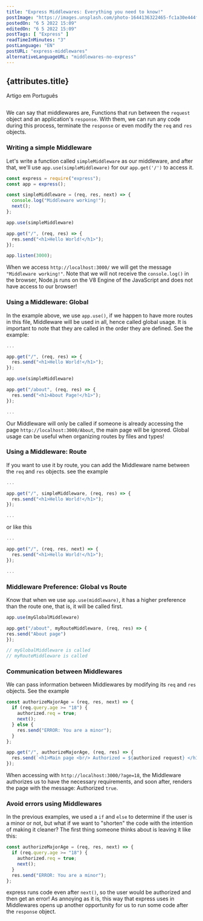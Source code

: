 ```yaml
---
title: "Express Middlewares: Everything you need to know!"
postImage: "https://images.unsplash.com/photo-1644136322465-fc1a30e444ff?ixlib=rb-1.2.1&ixid=MnwxMjA3fDB8MHxwaG90by1wYWdlfHx8fGVufDB8fHx8&auto=format&fit=crop&w=684&q=80"
postedOn: "6 5 2022 15:09"
editedOn: "6 5 2022 15:09"
postTags: [ "Express" ]
readTimeInMinutes: "3"
postLanguage: "EN"
postURL: "express-middlewares"
alternativeLanguageURL: "middlewares-no-express"
---
```




## {attributes.title}

<Link to={`/blog/${attributes.alternativeLanguageURL}`}>
  <div>Artigo em Português</div>
</Link>

<img
  src={attributes.mainImage}
  alt=""
  title="Image of @darth_u"
  className="MainImage"
/>

We can say that middlewares are, <Highlight>Functions that run between the `request` object
and an application's `response`</Highlight>. With them, we can run any
code during this process, terminate the <Code>response</Code> or even modify the
<Code>req</Code> and <Code>res</Code> objects.

### Writing a simple Middleware

Let's write a function called <Code>simpleMiddleware</Code> as our middleware,
and after that, we'll use <Code>app.use(simpleMiddleware)</Code> for our <Code>app.get('/')</Code> to access it.

```js
const express = require("express");
const app = express();

const simpleMiddleware = (req, res, next) => {
  console.log("Middleware working!");
  next();
};

app.use(simpleMiddleware)

app.get("/", (req, res) => {
  res.send("<h1>Hello World!</h1>");
});

app.listen(3000);
```

When we access <Code>http://localhost:3000/</Code> we will get the message <Code>"Middleware working!"</Code>.
Note that we will not receive the <Code>console.log()</Code> in the browser, Node.js runs on the <Highlight>V8 Engine</Highlight> of the
JavaScript and does not have access to our browser!

### Using a Middleware: Global

In the example above, we use <Code>app.use()</Code>, if we happen to have more routes in this file, Middleware
will be used in all, hence called global usage. It is important to note that they are called in the order they are defined.
See the example:

```js
...

app.get("/", (req, res) => {
  res.send("<h1>Hello World!</h1>");
});

app.use(simpleMiddleware)

app.get("/about", (req, res) => {
  res.send("<h1>About Page!</h1>");
});

...

```

Our Middleware will only be called if someone is already accessing the page <Code>http://localhost:3000/About</Code>, the main 
page will be ignored. Global usage can be useful when organizing routes by files and types!

### Using a Middleware: Route

If you want to use it by route, you can add the Middleware name between the <Code>req</Code> and <Code>res</Code> objects.
see the example

```js
...

app.get("/", simpleMiddleware, (req, res) => {
  res.send("<h1>Hello World!</h1>");
});

...
```

or like this


```js
...

app.get("/", (req, res, next) => {
  res.send("<h1>Hello World!</h1>");
});

...
```


### Middleware Preference: Global vs Route

Know that when we use <Code>app.use(middleware)</Code>, it has a higher preference than the route one, that is, it will be called first.


```js
app.use(myGlobalMiddleware)

app.get("/about", myRouteMiddleware, (req, res) => {
res.send("About page")
});

// myGlobalMiddleware is called
// myRouteMiddleware is called
```

### Communication between Middlewares

We can pass information between Middlewares by modifying its <Code>req</Code> and <Code>res</Code> objects. 
See the example

```js
const authorizeMajorAge = (req, res, next) => {
  if (req.query.age >= "18") {
    authorized.req = true;
    next();
  } else {
    res.send("ERROR: You are a minor");
  }
};

app.get("/", authorizeMajorAge, (req, res) => {
  res.send(`<h1>Main page <br/> Authorized = ${authorized request} </h1>`);
});
```

When accessing with <Code>http://localhost:3000/?age=18</Code>, the Middleware authorizes us to have the necessary requirements, and soon after, renders
the page with the message: Authorized <Code>true</Code>.

<PostImage image={messageEN} description="" />

### Avoid errors using Middlewares

In the previous examples, we used a <Code>if</Code> and <Code>else</Code> to determine if the user is a minor or not,
but what if we want to "shorten" the code with the intention of making it cleaner? The first thing someone thinks about is leaving it like this:

```js
const authorizeMajorAge = (req, res, next) => {
  if (req.query.age >= "18") {
    authorized.req = true;
    next();
  }
  res.send("ERROR: You are a minor");
};
```

express runs code even after <Code>next()</Code>, so the user would be authorized and then get an error!
As annoying as it is, this way that express uses in Middlewares opens up another opportunity for us to run some code after the
<Code>response</Code> object.